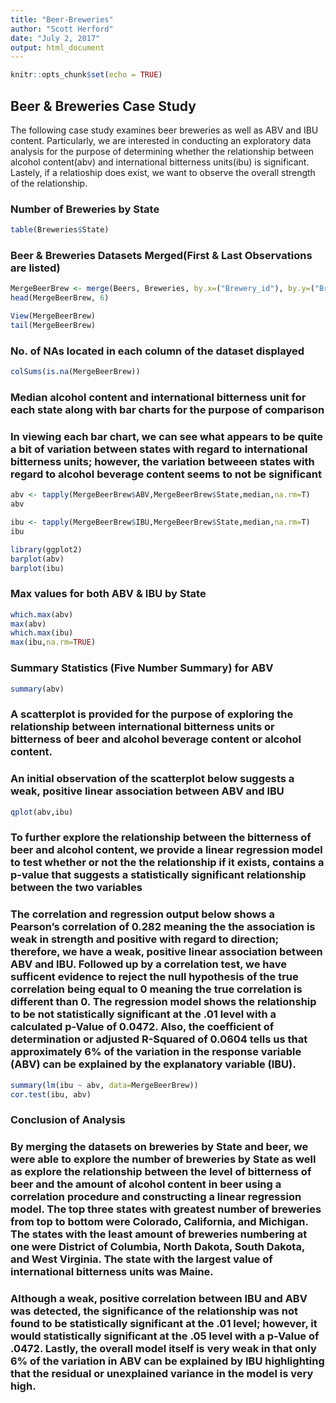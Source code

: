 ```yaml
---
title: "Beer-Breweries"
author: "Scott Herford"
date: "July 2, 2017"
output: html_document
---
```



```r
knitr::opts_chunk$set(echo = TRUE)
```

## Beer & Breweries Case Study

The following case study examines beer breweries as well as ABV and IBU content. Particularly, we are interested in conducting an exploratory data analysis for the purpose of determining whether the relationship between alcohol content(abv) and international bitterness units(ibu) is significant.  Lastely, if a relatioship does exist, we want to observe the overall strength of the relationship. 

### Number of Breweries by State

```r
table(Breweries$State)
```

### Beer & Breweries Datasets Merged(First & Last Observations are listed) 

```r
MergeBeerBrew <- merge(Beers, Breweries, by.x=("Brewery_id"), by.y=("Brew_ID"))
head(MergeBeerBrew, 6)
```

```r
View(MergeBeerBrew)
tail(MergeBeerBrew)
```

### No. of NAs located in each column of the dataset displayed

```r
colSums(is.na(MergeBeerBrew))
```

### Median alcohol content and international bitterness unit for each state along with bar charts for the purpose of comparison

### In viewing each bar chart, we can see what appears to be quite a bit of variation between states with regard to international bitterness units; however, the variation betweeen states with regard to alcohol beverage content seems to not be significant

```r
abv <- tapply(MergeBeerBrew$ABV,MergeBeerBrew$State,median,na.rm=T)
abv
```

```r
ibu <- tapply(MergeBeerBrew$IBU,MergeBeerBrew$State,median,na.rm=T)
ibu
```

```r
library(ggplot2)
barplot(abv)
barplot(ibu)
```

### Max values for both ABV & IBU by State

```r
which.max(abv)
max(abv)
which.max(ibu)
max(ibu,na.rm=TRUE)
```

### Summary Statistics (Five Number Summary) for ABV

```r
summary(abv)
```

### A scatterplot is provided for the purpose of exploring the relationship between international bitterness units or bitterness of beer and alcohol beverage content or alcohol content.  

### An initial observation of the scatterplot below suggests a weak, positive linear association between ABV and IBU

```r
qplot(abv,ibu)
```

### To further explore the relationship between the bitterness of beer and alcohol content, we provide a linear regression model to test whether or not the the relationship if it exists, contains a p-value that suggests a statistically significant relationship between the two variables

### The correlation and regression output below shows a Pearson's correlation of 0.282 meaning the the association is weak in strength and positive with regard to direction; therefore, we have a weak, positive linear association between ABV and IBU. Followed up by a correlation test, we have sufficent evidence to reject the null hypothesis of the true correlation being equal to 0 meaning the true correlation is different than 0.  The regression model shows the relationship to be not statistically significant at the .01 level with a calculated p-Value of 0.0472.  Also, the coefficient of determination or adjusted R-Squared of 0.0604 tells us that approximately 6% of the variation in the response variable (ABV) can be explained by the explanatory variable (IBU).


```r
summary(lm(ibu ~ abv, data=MergeBeerBrew))
cor.test(ibu, abv)
```

### Conclusion of Analysis

### By merging the datasets on breweries by State and beer, we were able to explore the number of breweries by State as well as explore the relationship between the level of bitterness of beer and the amount of alcohol content in beer using a correlation procedure and constructing a linear regression model. The top three states with greatest number of breweries from top to bottom were Colorado, California, and Michigan.  The states with the least amount of breweries numbering at one were District of Columbia, North Dakota, South Dakota, and West Virginia. The state with the largest value of international bitterness units was Maine.

### Although a weak, positive correlation between IBU and ABV was detected, the significance of the relationship was not found to be statistically significant at the .01 level; however, it would statistically significant at the .05 level with a p-Value of .0472. Lastly, the overall model itself is very weak in that only 6% of the variation in ABV can be explained by IBU highlighting that the residual or unexplained variance in the model is very high.